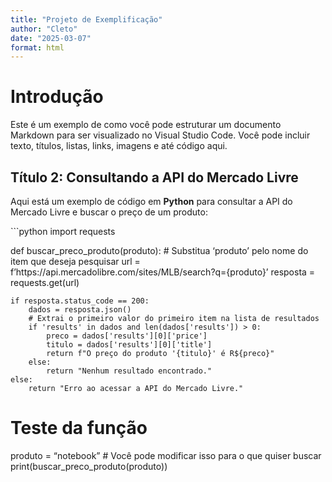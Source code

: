 ```yaml
---
title: "Projeto de Exemplificação"
author: "Cleto"
date: "2025-03-07"
format: html
---
```


# Introdução

Este é um exemplo de como você pode estruturar um documento Markdown para ser visualizado no Visual Studio Code. Você pode incluir texto, títulos, listas, links, imagens e até código aqui.

## Título 2: Consultando a API do Mercado Livre

Aqui está um exemplo de código em **Python** para consultar a API do Mercado Livre e buscar o preço de um produto:

```python
import requests

def buscar_preco_produto(produto):
    # Substitua 'produto' pelo nome do item que deseja pesquisar
    url = f'https://api.mercadolibre.com/sites/MLB/search?q={produto}'
    resposta = requests.get(url)

    if resposta.status_code == 200:
        dados = resposta.json()
        # Extrai o primeiro valor do primeiro item na lista de resultados
        if 'results' in dados and len(dados['results']) > 0:
            preco = dados['results'][0]['price']
            titulo = dados['results'][0]['title']
            return f"O preço do produto '{titulo}' é R${preco}"
        else:
            return "Nenhum resultado encontrado."
    else:
        return "Erro ao acessar a API do Mercado Livre."

# Teste da função
produto = "notebook"  # Você pode modificar isso para o que quiser buscar
print(buscar_preco_produto(produto))
